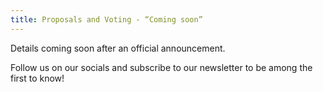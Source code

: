 ```yaml
---
title: Proposals and Voting - “Coming soon”
---
```


Details coming soon after an official announcement. 

Follow us on our socials and subscribe to our newsletter to be among the first to know!

